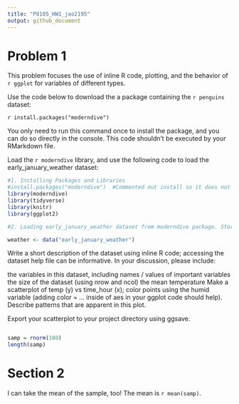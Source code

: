 ```yaml
---
title: "P8105_HW1_jao2195"
output: github_document
---
```


# Problem 1

This problem focuses the use of inline R code, plotting, and the behavior of `r ggplot` for variables of different types.

Use the code below to download the a package containing the `r penguins` dataset:

`r install.packages("moderndive")`

You only need to run this command once to install the package, and you can do so directly in the console. This code shouldn’t be executed by your RMarkdown file.

Load the `r moderndive` library, and use the following code to load the early_january_weather dataset:

```r
#1. Installing Packages and Libraries 
#install.packages("moderndive")  #Commented out install so it does not execute in github rendering.
library(moderndive)
library(tidyverse)
library(knitr)
library(ggplot2)

#2. Loading early_january_weather dataset from moderndive package. Storing in variable called weather.

weather <- data("early_january_weather")

```

Write a short description of the dataset using inline R code; accessing the dataset help file can be informative. In your discussion, please include:

the variables in this dataset, including names / values of important variables
the size of the dataset (using nrow and ncol)
the mean temperature
Make a scatterplot of temp (y) vs time_hour (x); color points using the humid variable (adding color = ... inside of aes in your ggplot code should help). Describe patterns that are apparent in this plot.

Export your scatterplot to your project directory using ggsave.

```r

```


```r
samp = rnorm(100)
length(samp)
```

# Section 2

I can take the mean of the sample, too!
The mean is `r mean(samp)`.